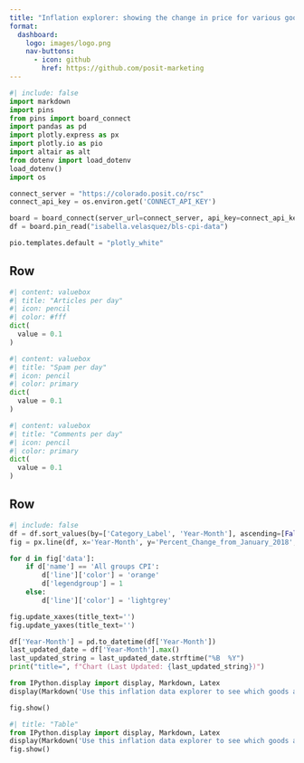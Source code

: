 ```yaml
---
title: "Inflation explorer: showing the change in price for various goods and services"
format: 
  dashboard:
    logo: images/logo.png
    nav-buttons:
      - icon: github
        href: https://github.com/posit-marketing
---
```


```python
#| include: false
import markdown
import pins
from pins import board_connect
import pandas as pd
import plotly.express as px
import plotly.io as pio
import altair as alt
from dotenv import load_dotenv
load_dotenv()
import os 

connect_server = "https://colorado.posit.co/rsc"
connect_api_key = os.environ.get('CONNECT_API_KEY')

board = board_connect(server_url=connect_server, api_key=connect_api_key)
df = board.pin_read("isabella.velasquez/bls-cpi-data")

pio.templates.default = "plotly_white"
```

## Row {height=20%}

```python
#| content: valuebox
#| title: "Articles per day"
#| icon: pencil
#| color: #fff
dict(
  value = 0.1
)
```

```python
#| content: valuebox
#| title: "Spam per day"
#| icon: pencil
#| color: primary
dict(
  value = 0.1
)
```

```python
#| content: valuebox
#| title: "Comments per day"
#| icon: pencil
#| color: primary
dict(
  value = 0.1
)
```

## Row {.tabset height=80%}

```python
#| include: false
df = df.sort_values(by=['Category_Label', 'Year-Month'], ascending=[False, False])
fig = px.line(df, x='Year-Month', y='Percent_Change_from_January_2018', color='Category_Label', hover_name='Category_Label')

for d in fig['data']:
    if d['name'] == 'All groups CPI':
        d['line']['color'] = 'orange'
        d['legendgroup'] = 1 
    else:
        d['line']['color'] = 'lightgrey'

fig.update_xaxes(title_text='')
fig.update_yaxes(title_text='')
```

```python
df['Year-Month'] = pd.to_datetime(df['Year-Month'])
last_updated_date = df['Year-Month'].max()
last_updated_string = last_updated_date.strftime("%B  %Y")
print("title=", f"Chart (Last Updated: {last_updated_string})")

from IPython.display import display, Markdown, Latex
display(Markdown('Use this inflation data explorer to see which goods and services are getting cheaper or more expensive in the U.S.'))

fig.show()
```

```python
#| title: "Table"
from IPython.display import display, Markdown, Latex
display(Markdown('Use this inflation data explorer to see which goods and services are getting cheaper or more expensive in the U.S.'))
fig.show()
```